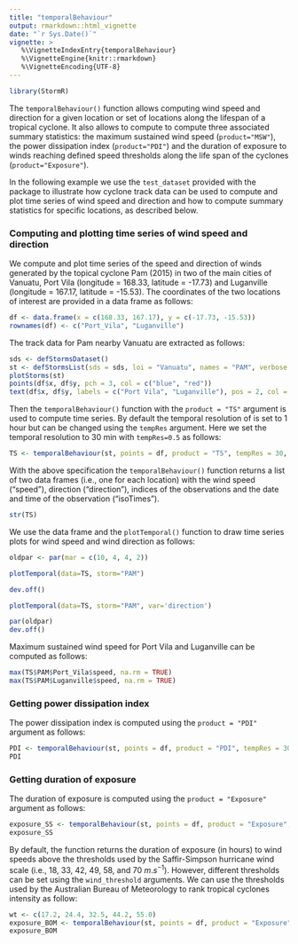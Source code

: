 ```yaml
---
title: "temporalBehaviour"
output: rmarkdown::html_vignette
date: "`r Sys.Date()`"
vignette: >
   %\VignetteIndexEntry{temporalBehaviour}
   %\VignetteEngine{knitr::rmarkdown}
   %\VignetteEncoding{UTF-8}
---
```



``` r
library(StormR)
```

The `temporalBehaviour()` function allows computing wind speed and direction for
a given location or set of locations along the lifespan of a tropical cyclone.
It also allows to compute to compute three associated summary statistics: the
maximum sustained wind speed (`product="MSW"`), the power dissipation index
(`product="PDI"`) and the duration of exposure to winds reaching defined speed
thresholds along the life span of the cyclones (`product="Exposure"`).

In the following example we use the `test_dataset` provided with the package to
illustrate how cyclone track data can be used to compute and plot time series of
wind speed and direction and how to compute summary statistics for specific
locations, as described below.

### Computing and plotting time series of wind speed and direction

We compute and plot time series of the speed and direction of winds generated by
the topical cyclone Pam (2015) in two of the main cities of Vanuatu, Port Vila
(longitude = 168.33, latitude = -17.73) and Luganville (longitude = 167.17,
latitude = -15.53). The coordinates of the two locations of interest are
provided in a data frame as follows:

``` r
df <- data.frame(x = c(168.33, 167.17), y = c(-17.73, -15.53))
rownames(df) <- c("Port_Vila", "Luganville")
```

The track data for Pam nearby Vanuatu are extracted as follows:

``` r
sds <- defStormsDataset()
st <- defStormsList(sds = sds, loi = "Vanuatu", names = "PAM", verbose = 0)
plotStorms(st)
points(df$x, df$y, pch = 3, col = c("blue", "red"))
text(df$x, df$y, labels = c("Port Vila", "Luganville"), pos = 2, col = c("blue", "red"), cex = 0.8)
```

Then the `temporalBehaviour()` function with the `product = "TS"` argument is
used to compute time series. By default the temporal resolution of is set to 1
hour but can be changed using the `tempRes` argument. Here we set the temporal
resolution to 30 min with `tempRes=0.5` as follows:

``` r
TS <- temporalBehaviour(st, points = df, product = "TS", tempRes = 30, verbose = 0)
```

With the above specification the `temporalBehaviour()` function returns a list
of two data frames (i.e., one for each location) with the wind speed ("speed"),
direction ("direction"), indices of the observations and the date and time of
the observation ("isoTimes").

``` r
str(TS)
```

We use the data frame and the `plotTemporal()` function to draw time series plots for wind speed and wind
direction as follows:

``` r
oldpar <- par(mar = c(10, 4, 4, 2))
```

``` r
plotTemporal(data=TS, storm="PAM")
```

``` r
dev.off()
```

``` r
plotTemporal(data=TS, storm="PAM", var='direction')
```

``` r
par(oldpar)
dev.off()
```

Maximum sustained wind speed for Port Vila and Luganville can be computed as
follows:

``` r
max(TS$PAM$Port_Vila$speed, na.rm = TRUE)
max(TS$PAM$Luganville$speed, na.rm = TRUE)
```

### Getting power dissipation index

The power dissipation index is computed using the `product = "PDI"` argument as
follows:

``` r
PDI <- temporalBehaviour(st, points = df, product = "PDI", tempRes = 30, verbose = 0)
PDI
```

### Getting duration of exposure

The duration of exposure is computed using the `product = "Exposure"` argument
as follows:

``` r
exposure_SS <- temporalBehaviour(st, points = df, product = "Exposure", tempRes = 30, verbose = 0)
exposure_SS
```

By default, the function returns the duration of exposure (in hours) to wind
speeds above the thresholds used by the Saffir-Simpson hurricane wind scale
(i.e., 18, 33, 42, 49, 58, and 70 $m.s^{-1}$). However, different thresholds can
be set using the `wind_threshold` arguments. We can use the thresholds used by
the Australian Bureau of Meteorology to rank tropical cyclones intensity as
follow:

``` r
wt <- c(17.2, 24.4, 32.5, 44.2, 55.0)
exposure_BOM <- temporalBehaviour(st, points = df, product = "Exposure", tempRes = 30, windThreshold = wt, verbose = 0)
exposure_BOM
```

